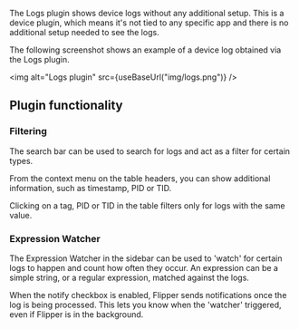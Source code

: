 
The Logs plugin shows device logs without any additional setup. This is a device plugin, which means it's not tied to any specific app and there is no additional setup needed to see the logs.

The following screenshot shows an example of a device log obtained via the Logs plugin.

<img alt="Logs plugin" src={useBaseUrl("img/logs.png")} />

## Plugin functionality

### Filtering

The search bar can be used to search for logs and act as a filter for certain types.

From the context menu on the table headers, you can show additional information, such as timestamp, PID or TID.

Clicking on a tag, PID or TID in the table filters only for logs with the same value.

### Expression Watcher

The Expression Watcher in the sidebar can be used to 'watch' for certain logs to happen and count how often they occur. An expression can be a simple string, or a regular expression, matched against the logs.

When the notify checkbox is enabled, Flipper sends notifications once the log is being processed. This lets you know when the 'watcher' triggered, even if Flipper is in the background.
